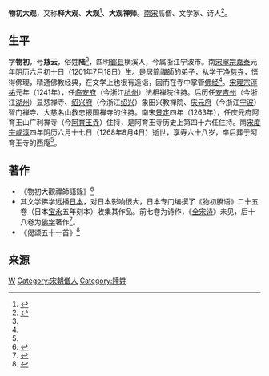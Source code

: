 '''物初大观'''{{BD|1201年|7月18日|1268年|8月4日}}，又称'''释大观'''、'''大观'''<ref name="daguan">{{cite web |url=http://authority.ddbc.edu.tw/person/search.php?aid=A000076 |title=大觀 }}{{Dead link|date=2019年12月 |bot=InternetArchiveBot |fix-attempted=yes }}</ref>、'''大观禅师'''。[[南宋|南宋]]高僧、文学家、诗人<ref>{{cite book |date= |title=《一味禪與江湖詩：南宋文學僧與禪文化的蛻變》 |url=http://book.douban.com/subject/4882347/ |location=台湾 |publisher=商務印書館 |author=黃啟江 |year=2010-07 |isbn=9789570524871}}</ref>。

==生平==

字'''物初'''，号'''慈云'''，俗姓'''陆'''<ref name="daguan"/>，四明[[鄞县|鄞县]]横溪人，今属浙江宁波市。南[[宋寧宗|宋寧宗]][[嘉泰|嘉泰]]元年阴历六月初十日（1201年7月18日）生。是居簡禪師的弟子，从学于[[净慈寺|净慈寺]]，悟得佛理，精通佛教经典，在文学上也很有造诣，因而在寺中掌管[[佛经|佛经]]<ref name="daguan"/>。[[宋理宗|宋理宗]][[淳祐|淳祐]]元年（1241年），任[[临安府|临安府]]（今浙江[[杭州|杭州]]）法相禅院住持。后历任[[安吉州|安吉州]]（今浙江[[湖州|湖州]]）显慈禅寺、[[绍兴府|绍兴府]]（今浙江[[绍兴|绍兴]]）象田兴教禅院、[[庆元府|庆元府]]（今浙江[[宁波|宁波]]）智门禅寺、大慈名山教忠报国禅寺的住持。南宋[[景定|景定]]四年（1263年），任庆元府阿育王山广利禅寺（今[[阿育王寺|阿育王寺]]）住持，是阿育王寺历史上第四十六任住持。南[[宋度宗|宋度宗]][[咸淳|咸淳]]四年阴历六月十七日（1268年8月4日）逝世，享寿六十八岁，卒后葬于阿育王寺的西庵<ref name="daguan"/>。

==著作==
* 《物初大觀禪師語錄》<ref>{{cite web|url=http://www.cbeta.org/result/normal/X69/1366_001.htm|title=物初大觀禪師語錄|publisher=中华电子佛典协会|deadurl=yes|archiveurl=https://web.archive.org/web/20080905060724/http://www.cbeta.org/result/normal/X69/1366_001.htm|archivedate=2008-09-05}}</ref>
* 其文学佛学远播[[日本|日本]]，对日本影响很大，日本专门编撰了《物初賸语》二十五卷（日本[[宝永|宝永]]五年刻本）收集其作品。前七卷为诗作，《[[全宋诗|全宋诗]]》未见，后十八卷为[[佛学|佛学]]著作<ref>{{cite journal |title=物初大觀及其《物初賸語》小考 |journal=新宋学 |location=上海 |publisher=复旦大学 |author=王汝娟 |year=2015-03-23}}</ref>。
* 《偈颂五十一首》<ref>{{cite web |url=http://www.chinabaike.com/sici/zg/sd3/842010.html |title=偈颂五十一首 |publisher=中国百科网 |access-date=2015-09-04 |archive-url=https://web.archive.org/web/20150408154955/http://chinabaike.com/sici/zg/sd3/842010.html |archive-date=2015-04-08 |dead-url=yes }}</ref>

==来源==
{{reflist}}

[[Category:鄞县人|W]]
[[Category:宋朝僧人|Category:宋朝僧人]]
[[Category:陸姓|Category:陸姓]]